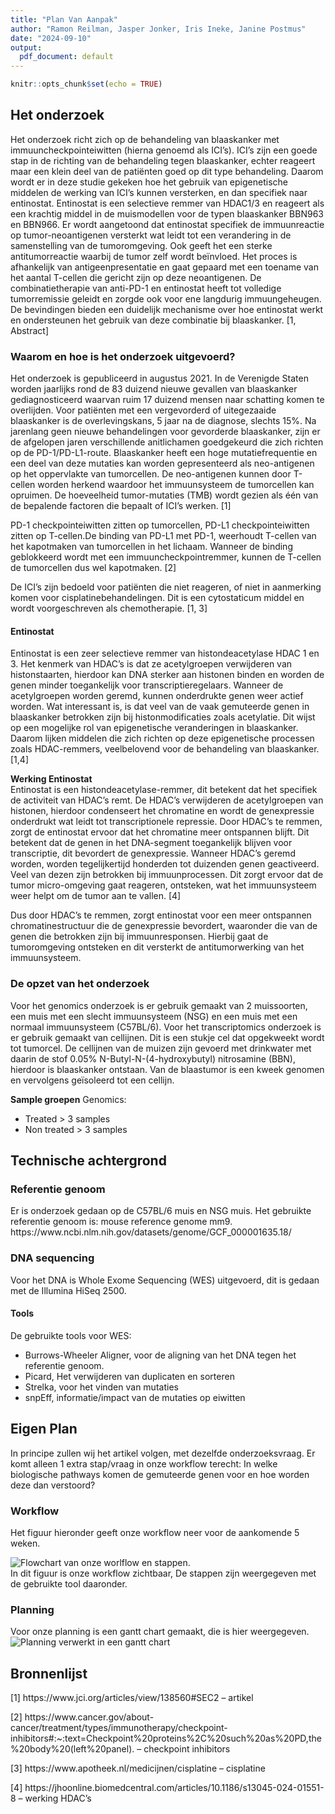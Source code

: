 ```yaml
---
title: "Plan Van Aanpak"
author: "Ramon Reilman, Jasper Jonker, Iris Ineke, Janine Postmus"
date: "2024-09-10"
output:
  pdf_document: default
---
```


```r
knitr::opts_chunk$set(echo = TRUE)
```




## Het onderzoek

Het onderzoek richt zich op de behandeling van blaaskanker met immuuncheckpointeiwitten (hierna genoemd als ICI's). ICI's zijn een goede stap in de richting van de behandeling tegen blaaskanker, echter reageert maar een klein deel van de patiënten goed op dit type behandeling. Daarom wordt er in deze studie gekeken hoe het gebruik van epigenetische middelen de werking van ICI's kunnen versterken, en dan specifiek naar entinostat. Entinostat is een selectieve remmer van HDAC1/3 en reageert als een krachtig middel in de muismodellen voor de typen blaaskanker BBN963 en BBN966. Er wordt aangetoond dat entinostat specifiek de immuunreactie op tumor-neoantigenen versterkt wat leidt tot een verandering in de samenstelling van de tumoromgeving. Ook geeft het een sterke antitumorreactie waarbij de tumor zelf wordt beïnvloed. Het proces is afhankelijk van antigeenpresentatie en gaat gepaard met een toename van het aantal T-cellen die gericht zijn op deze neoantigenen. De combinatietherapie van anti-PD-1 en entinostat heeft tot volledige tumorremissie geleidt en zorgde ook voor ene langdurig immuungeheugen. De bevindingen bieden een duidelijk mechanisme over hoe entinostat werkt en ondersteunen het gebruik van deze combinatie bij blaaskanker. [1, Abstract]


### Waarom en hoe is het onderzoek uitgevoerd?

Het onderzoek is gepubliceerd in augustus 2021.
In de Verenigde Staten worden jaarlijks rond de 83 duizend nieuwe gevallen van blaaskanker gediagnosticeerd waarvan ruim 17 duizend mensen naar schatting komen te overlijden. Voor patiënten met een vergevorderd of uitegezaaide blaaskanker is de overlevingskans, 5 jaar na de diagnose, slechts 15%. Na jarenlang geen nieuwe behandelingen voor gevorderde blaaskanker, zijn er de afgelopen jaren verschillende anitlichamen goedgekeurd die zich richten op de PD-1/PD-L1-route. Blaaskanker heeft een hoge mutatiefrequentie en een deel van deze mutaties kan worden gepresenteerd als neo-antigenen op het oppervlakte van tumorcellen. De neo-antigenen kunnen door T-cellen worden herkend waardoor het immuunsysteem de tumorcellen kan opruimen. De hoeveelheid tumor-mutaties (TMB) wordt gezien als één van de bepalende factoren die bepaalt of ICI's werken. [1]

PD-1 checkpointeiwitten zitten op tumorcellen, PD-L1 checkpointeiwitten zitten op T-cellen.De binding van PD-L1 met PD-1, weerhoudt T-cellen van het kapotmaken van tumorcellen in het lichaam. Wanneer de binding geblokkeerd wordt met een immuuncheckpointremmer, kunnen de T-cellen de tumorcellen dus wel kapotmaken. [2]

De ICI's zijn bedoeld voor patiënten die niet reageren, of niet in aanmerking komen voor cisplatinebehandelingen. Dit is een cytostaticum middel en wordt voorgeschreven als chemotherapie. [1, 3]


#### Entinostat  
Entinostat is een zeer selectieve remmer van histondeacetylase HDAC 1 en 3. Het kenmerk van HDAC's is dat ze acetylgroepen verwijderen van histonstaarten, hierdoor kan DNA sterker aan histonen binden en worden de genen minder toegankelijk voor transcriptieregelaars. Wanneer de acetylgroepen worden geremd, kunnen onderdrukte genen weer actief worden. Wat interessant is, is dat veel van de vaak gemuteerde genen in blaaskanker betrokken zijn bij histonmodificaties zoals acetylatie. Dit wijst op een mogelijke rol van epigenetische veranderingen in blaaskanker. Daarom lijken middelen die zich richten op deze epigenetische processen zoals HDAC-remmers, veelbelovend voor de behandeling van blaaskanker. [1,4]

**Werking Entinostat**  
Entinostat is een histondeacetylase-remmer, dit betekent dat het specifiek de activiteit van HDAC's remt. De HDAC's verwijderen de acetylgroepen van histonen, hierdoor condenseert het chromatine en wordt de genexpressie onderdrukt wat leidt tot transcriptionele repressie. Door HDAC's te remmen, zorgt de entinostat ervoor dat het chromatine meer ontspannen blijft. Dit betekent dat de genen in het DNA-segment toegankelijk blijven voor transcriptie, dit bevordert de genexpressie. Wanneer HDAC's geremd worden, worden tegelijkertijd honderden tot duizenden genen geactiveerd. Veel van dezen zijn betrokken bij immuunprocessen. Dit zorgt ervoor dat de tumor micro-omgeving gaat reageren, ontsteken, wat het immuunsysteem weer helpt om de tumor aan te vallen. [4]

Dus door HDAC's te remmen, zorgt entinostat voor een meer ontspannen chromatinestructuur die de genexpressie bevordert, waaronder die van de genen die betrokken zijn bij immuunresponsen. Hierbij gaat de tumoromgeving ontsteken en dit versterkt de antitumorwerking van het immuunsysteem.

### De opzet van het onderzoek

Voor het genomics onderzoek is er gebruik gemaakt van 2 muissoorten, een muis met een slecht immuunsysteem (NSG) en een muis met een normaal immuunsysteem (C57BL/6). Voor het transcriptomics onderzoek is er gebruik gemaakt van cellijnen. Dit is een stukje cel dat opgekweekt wordt tot tumorcel. De cellijnen van de muizen zijn gevoerd met drinkwater met daarin de stof 0.05% N-Butyl-N-(4-hydroxybutyl) nitrosamine (BBN), hierdoor is blaaskanker ontstaan. Van de blaastumor is een kweek genomen en vervolgens geïsoleerd tot een cellijn. 

**Sample groepen**
Genomics: 

- Treated > 3 samples
- Non treated > 3 samples

## Technische achtergrond

### Referentie genoom  

Er is onderzoek gedaan op de C57BL/6 muis en NSG muis.
Het gebruikte referentie genoom is: mouse reference genome mm9.  
https://www.ncbi.nlm.nih.gov/datasets/genome/GCF_000001635.18/

### DNA sequencing  

Voor het DNA is Whole Exome Sequencing (WES) uitgevoerd, dit is gedaan met de Illumina HiSeq 2500.

#### Tools  

De gebruikte tools voor WES:

- Burrows-Wheeler Aligner, voor de aligning van het DNA tegen het referentie genoom.
- Picard, Het verwijderen van duplicaten en sorteren
- Strelka, voor het vinden van mutaties
- snpEff, informatie/impact van de mutaties op eiwitten


## Eigen Plan
In principe zullen wij het artikel volgen, met dezelfde onderzoeksvraag.
Er komt alleen 1 extra stap/vraag in onze workflow terecht:
In welke biologische pathways komen de gemuteerde genen voor en hoe worden deze dan verstoord?


### Workflow
Het figuur hieronder geeft onze workflow neer voor de aankomende 5 weken.  

![Flowchart van onze worlflow en stappen.](./workflowchart.png)    
In dit figuur is onze workflow zichtbaar,
De stappen zijn weergegeven met de gebruikte tool daaronder.


### Planning
Voor onze planning is een gantt chart gemaakt, die is hier weergegeven.  
![Planning verwerkt in een gantt chart](gantt_chart.png)  


## Bronnenlijst   
[1] https://www.jci.org/articles/view/138560#SEC2 -- artikel  

[2] https://www.cancer.gov/about-cancer/treatment/types/immunotherapy/checkpoint-inhibitors#:~:text=Checkpoint%20proteins%2C%20such%20as%20PD,the%20body%20(left%20panel). -- checkpoint inhibitors  

[3] https://www.apotheek.nl/medicijnen/cisplatine -- cisplatine  

[4] https://jhoonline.biomedcentral.com/articles/10.1186/s13045-024-01551-8 -- werking HDAC's  


